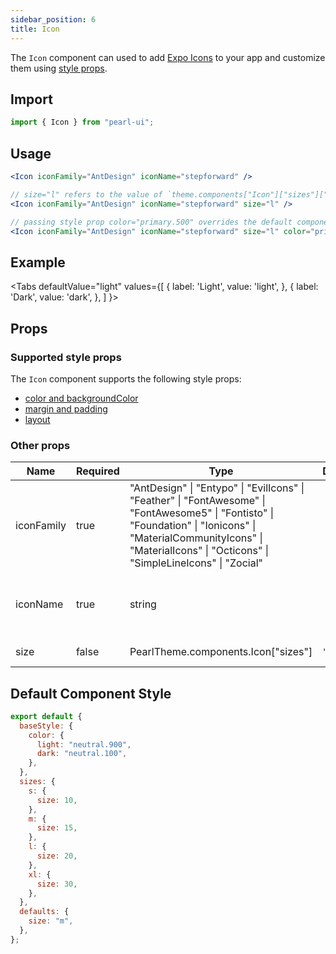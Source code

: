 ```yaml
---
sidebar_position: 6
title: Icon
---
```


The `Icon` component can used to add [Expo Icons](https://icons.expo.fyi/) to your app and customize them using [style props](../../getting-started/style-props).

## Import

```jsx
import { Icon } from "pearl-ui";
```

## Usage

```jsx
<Icon iconFamily="AntDesign" iconName="stepforward" />

// size="l" refers to the value of `theme.components["Icon"]["sizes"]["l"]`
<Icon iconFamily="AntDesign" iconName="stepforward" size="l" />

// passing style prop color="primary.500" overrides the default component style value of color="neutral.900"
<Icon iconFamily="AntDesign" iconName="stepforward" size="l" color="primary.500" margin="xl" />
```

## Example


<Tabs
  defaultValue="light"
  values={[
    { label: 'Light', value: 'light', },
    { label: 'Dark', value: 'dark', },
  ]
}>
<TabItem value="light">

<Snack snackId="@agrawal-rohit/icon-light" />

</TabItem>

<TabItem value="dark">

<Snack snackId="@agrawal-rohit/icon-dark" />

</TabItem>
</Tabs>

## Props

### Supported style props

The `Icon` component supports the following style props:

- [color and backgroundColor](../../getting-started/style-props#color-and-background-color)
- [margin and padding](../../getting-started/style-props#margin-and-padding)
- [layout](../../getting-started/style-props#layout)

### Other props

| Name       | Required | Type                                                                                                                                                                                                                                     | Default | Description                                              |
| ---------- | -------- | ---------------------------------------------------------------------------------------------------------------------------------------------------------------------------------------------------------------------------------------- | ------- | -------------------------------------------------------- |
| iconFamily | true     | <t> "AntDesign" \| "Entypo" \| "EvilIcons" \| "Feather" \| "FontAwesome" \| "FontAwesome5" \| "Fontisto" \| "Foundation" \| "Ionicons" \| "MaterialCommunityIcons" \| "MaterialIcons" \| "Octicons" \| "SimpleLineIcons" \| "Zocial"</t> |         | Icon family that contains the icon you want to use       |
| iconName   | true     | <t>string</t>                                                                                                                                                                                                                            |         | Name of the icon as given in it's respective icon family |
| size       | false    | <t>PearlTheme.components.Icon["sizes"]</t>                                                                                                                                                                                               | `"m"`   | The size of the icon                                     |

## Default Component Style

```js
export default {
  baseStyle: {
    color: {
      light: "neutral.900",
      dark: "neutral.100",
    },
  },
  sizes: {
    s: {
      size: 10,
    },
    m: {
      size: 15,
    },
    l: {
      size: 20,
    },
    xl: {
      size: 30,
    },
  },
  defaults: {
    size: "m",
  },
};
```
